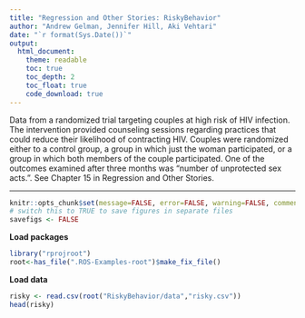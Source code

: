 ```yaml
---
title: "Regression and Other Stories: RiskyBehavior"
author: "Andrew Gelman, Jennifer Hill, Aki Vehtari"
date: "`r format(Sys.Date())`"
output:
  html_document:
    theme: readable
    toc: true
    toc_depth: 2
    toc_float: true
    code_download: true
---
```


Data from a randomized trial targeting couples at high risk of HIV
infection. The intervention provided counseling sessions regarding
practices that could reduce their likelihood of contracting
HIV. Couples were randomized either to a control group, a group in
which just the woman participated, or a group in which both members
of the couple participated. One of the outcomes examined after
three months was “number of unprotected sex acts.”. See Chapter 15
in Regression and Other Stories.

-------------


```r
knitr::opts_chunk$set(message=FALSE, error=FALSE, warning=FALSE, comment=NA)
# switch this to TRUE to save figures in separate files
savefigs <- FALSE
```

**Load packages**

```r
library("rprojroot")
root<-has_file(".ROS-Examples-root")$make_fix_file()
```

**Load data**

```r
risky <- read.csv(root("RiskyBehavior/data","risky.csv"))
head(risky)
```

